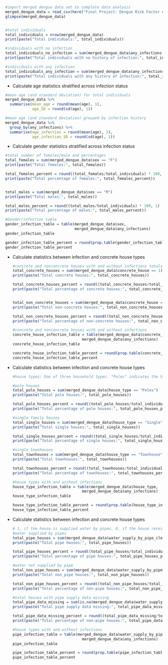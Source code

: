 ```r
#import merged dengue data set to complete data analysis
merged_dengue_data = read_csv(here("Final Project: Dengue Risk Factor Analysis","Data","Processed Data","merged_dengue_data.csv"))
glimpse(merged_dengue_data)
```

```r

```

```r
#total individuals
total_individuals = nrow(merged_dengue_data)
print(paste("Total individuals:", total_individuals))

#individuals with no infection
total_individuals_no_infection = sum(merged_dengue_data$any_infections == FALSE)
print(paste("Total individuals with no history of infection:", total_individuals_no_infection))

#individuals with any infection
total_individuals_any_infection = sum(merged_dengue_data$any_infections == TRUE)
print(paste("Total individuals with any history of infection:", total_individuals_any_infection))

```

-   Calculate age statistics stratified across infection status

```r
#mean age (and standard deviation) for total individuals
merged_dengue_data %>% 
  summarise(mean_age = round(mean(age), 1),
            age_SD = round(sd(age), 1))

#mean age (and standard deviation) grouped by infection history
merged_dengue_data %>% 
  group_by(any_infections) %>% 
  summarise(age_infection = round(mean(age), 1),
            age_infection_SD = round(sd(age), 1))
```

-   Calculate gender statistics stratified across infection status

```r
#total number of females/male and percentages
total_females = sum(merged_dengue_data$sex == "F")
print(paste("Total females:", total_females))

total_females_percent = round((total_females/total_individuals) * 100, 1)
print(paste("Total percentage of females:", total_females_percent))


total_males = sum(merged_dengue_data$sex == "M")
print(paste("Total males:", total_males))

total_males_percent = round((total_males/total_individuals) * 100, 1)
print(paste("Total percentage of males:", total_males_percent))

#Gender/infection table
gender_infection_table = table(merged_dengue_data$sex,
                               merged_dengue_data$any_infections)
gender_infection_table

gender_infection_table_percent = round(prop.table(gender_infection_table, margin = 2) * 100, 2)
gender_infection_table_percent
```

-   Calculate statistics between infection and concrete house types

    ```r
    #concrete and nonconcrete houses with and without infections totals
    total_concrete_houses = sum(merged_dengue_data$concrete_house == 1)
    print(paste("Total concrete houses:", total_concrete_houses))

    total_concrete_houses_percent = round((total_concrete_houses/total_individuals) * 100, 1)
    print(paste("Total percentage of concrete houses:", total_concrete_houses_percent))


    total_non_concrete_houses = sum(merged_dengue_data$concrete_house == 0)
    print(paste("Total non-concrete houses:", total_non_concrete_houses))

    total_non_concrete_houses_percent = round((total_non_concrete_houses/total_individuals) * 100, 1)
    print(paste("Total percentage of non-concrete houses:", total_non_concrete_houses_percent))

    #concrete and nonconcrete houses with and without infections
    concrete_house_infection_table = table(merged_dengue_data$concrete_house,
                                   merged_dengue_data$any_infections)
    concrete_house_infection_table

    concrete_house_infection_table_percent = round(prop.table(concrete_house_infection_table, margin = 2) * 100, 2)
    concrete_house_infection_table_percent
    ```

```{=html}
<!-- -->
```
-   Calculate statistics between infection and concrete house types

    ```r
    #house types: One of three household types. "Poles" indicates the house is built on stilts, as homes on floodplains typically are. "Single" indicates the house is a single-family home separate from other homes. "Townhouse" indicates the house if part of a multifamily unit where multiple homes are physically connected.

    #pole houses
    total_pole_houses = sum(merged_dengue_data$house_type == "Poles")
    print(paste("Total pole houses:", total_pole_houses))

    total_pole_houses_percent = round((total_pole_houses/total_individuals) * 100, 1)
    print(paste("Total percentage of pole houses:", total_pole_houses_percent))

    #single family houses
    total_single_houses = sum(merged_dengue_data$house_type == "Single")
    print(paste("Total single houses:", total_single_houses))

    total_single_houses_percent = round((total_single_houses/total_individuals) * 100, 1)
    print(paste("Total percentage of single houses:", total_single_houses_percent))

    #single townhouses
    total_townhouses = sum(merged_dengue_data$house_type == "Townhouse")
    print(paste("Total townhouses:", total_townhouses))

    total_townhouses_percent = round((total_townhouses/total_individuals) * 100, 1)
    print(paste("Total percentage of townhouses:", total_townhouses_percent))

    #house types with and without infections
    house_type_infection_table = table(merged_dengue_data$house_type,
                                   merged_dengue_data$any_infections)
    house_type_infection_table

    house_type_infection_table_percent = round(prop.table(house_type_infection_table, margin = 2) * 100, 2)
    house_type_infection_table_percent
    ```

-   Calculate statistics between infection and concrete house types

    ```r
    # 1, if the house is supplied water by pipes. 0, if the house receives water some other way
    #water supplied by pipes
    total_pipe_houses = sum(merged_dengue_data$water_supply_by_pipe_clean == 1, na.rm = TRUE)
    print(paste("Total pipe houses:", total_pipe_houses))

    total_pipe_houses_percent = round((total_pipe_houses/total_individuals) * 100, 1)
    print(paste("Total percentage of pipe houses:", total_pipe_houses_percent))

    #water not supplied by pipe
    total_non_pipe_houses = sum(merged_dengue_data$water_supply_by_pipe_clean == 0, na.rm= TRUE)
    print(paste("Total non_pipe houses:", total_non_pipe_houses))

    total_non_pipe_houses_percent = round((total_non_pipe_houses/total_individuals) * 100, 1)
    print(paste("Total percentage of non-pipe houses:", total_non_pipe_houses_percent))

    #total houses with pipe supply data missing
    total_pipe_data_missing = sum(is.na(merged_dengue_data$water_supply_by_pipe_clean))
    print(paste("Total pipe supply data missing:", total_pipe_data_missing))

    total_pipe_data_missing_percent = round((total_pipe_data_missing/total_individuals) * 100, 1)
    print(paste("Total percentage of non-pipe houses:", total_pipe_data_missing_percent))

    #house types with and without infections
    pipe_infection_table = table(merged_dengue_data$water_supply_by_pipe_clean,
                                   merged_dengue_data$any_infections)
    pipe_infection_table

    pipe_infection_table_percent = round(prop.table(pipe_infection_table, margin = 2) * 100, 2)
    pipe_infection_table_percent
    ```
